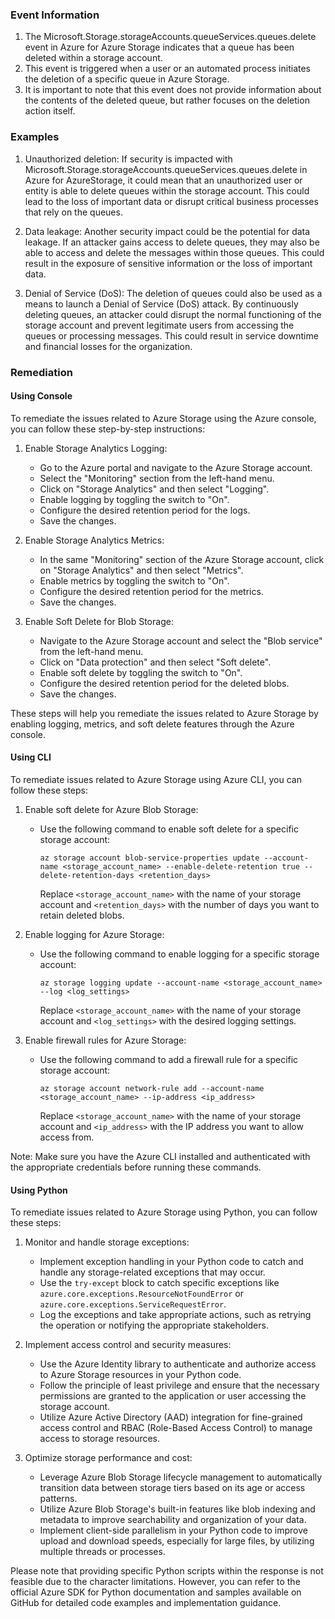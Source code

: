 
### Event Information

1. The Microsoft.Storage.storageAccounts.queueServices.queues.delete event in Azure for Azure Storage indicates that a queue has been deleted within a storage account.
2. This event is triggered when a user or an automated process initiates the deletion of a specific queue in Azure Storage.
3. It is important to note that this event does not provide information about the contents of the deleted queue, but rather focuses on the deletion action itself.


### Examples

1. Unauthorized deletion: If security is impacted with Microsoft.Storage.storageAccounts.queueServices.queues.delete in Azure for AzureStorage, it could mean that an unauthorized user or entity is able to delete queues within the storage account. This could lead to the loss of important data or disrupt critical business processes that rely on the queues.

2. Data leakage: Another security impact could be the potential for data leakage. If an attacker gains access to delete queues, they may also be able to access and delete the messages within those queues. This could result in the exposure of sensitive information or the loss of important data.

3. Denial of Service (DoS): The deletion of queues could also be used as a means to launch a Denial of Service (DoS) attack. By continuously deleting queues, an attacker could disrupt the normal functioning of the storage account and prevent legitimate users from accessing the queues or processing messages. This could result in service downtime and financial losses for the organization.

### Remediation

#### Using Console

To remediate the issues related to Azure Storage using the Azure console, you can follow these step-by-step instructions:

1. Enable Storage Analytics Logging:
   - Go to the Azure portal and navigate to the Azure Storage account.
   - Select the "Monitoring" section from the left-hand menu.
   - Click on "Storage Analytics" and then select "Logging".
   - Enable logging by toggling the switch to "On".
   - Configure the desired retention period for the logs.
   - Save the changes.

2. Enable Storage Analytics Metrics:
   - In the same "Monitoring" section of the Azure Storage account, click on "Storage Analytics" and then select "Metrics".
   - Enable metrics by toggling the switch to "On".
   - Configure the desired retention period for the metrics.
   - Save the changes.

3. Enable Soft Delete for Blob Storage:
   - Navigate to the Azure Storage account and select the "Blob service" from the left-hand menu.
   - Click on "Data protection" and then select "Soft delete".
   - Enable soft delete by toggling the switch to "On".
   - Configure the desired retention period for the deleted blobs.
   - Save the changes.

These steps will help you remediate the issues related to Azure Storage by enabling logging, metrics, and soft delete features through the Azure console.

#### Using CLI

To remediate issues related to Azure Storage using Azure CLI, you can follow these steps:

1. Enable soft delete for Azure Blob Storage:
   - Use the following command to enable soft delete for a specific storage account:
     ```
     az storage account blob-service-properties update --account-name <storage_account_name> --enable-delete-retention true --delete-retention-days <retention_days>
     ```
     Replace `<storage_account_name>` with the name of your storage account and `<retention_days>` with the number of days you want to retain deleted blobs.

2. Enable logging for Azure Storage:
   - Use the following command to enable logging for a specific storage account:
     ```
     az storage logging update --account-name <storage_account_name> --log <log_settings>
     ```
     Replace `<storage_account_name>` with the name of your storage account and `<log_settings>` with the desired logging settings.

3. Enable firewall rules for Azure Storage:
   - Use the following command to add a firewall rule for a specific storage account:
     ```
     az storage account network-rule add --account-name <storage_account_name> --ip-address <ip_address>
     ```
     Replace `<storage_account_name>` with the name of your storage account and `<ip_address>` with the IP address you want to allow access from.

Note: Make sure you have the Azure CLI installed and authenticated with the appropriate credentials before running these commands.

#### Using Python

To remediate issues related to Azure Storage using Python, you can follow these steps:

1. Monitor and handle storage exceptions:
   - Implement exception handling in your Python code to catch and handle any storage-related exceptions that may occur.
   - Use the `try-except` block to catch specific exceptions like `azure.core.exceptions.ResourceNotFoundError` or `azure.core.exceptions.ServiceRequestError`.
   - Log the exceptions and take appropriate actions, such as retrying the operation or notifying the appropriate stakeholders.

2. Implement access control and security measures:
   - Use the Azure Identity library to authenticate and authorize access to Azure Storage resources in your Python code.
   - Follow the principle of least privilege and ensure that the necessary permissions are granted to the application or user accessing the storage account.
   - Utilize Azure Active Directory (AAD) integration for fine-grained access control and RBAC (Role-Based Access Control) to manage access to storage resources.

3. Optimize storage performance and cost:
   - Leverage Azure Blob Storage lifecycle management to automatically transition data between storage tiers based on its age or access patterns.
   - Utilize Azure Blob Storage's built-in features like blob indexing and metadata to improve searchability and organization of your data.
   - Implement client-side parallelism in your Python code to improve upload and download speeds, especially for large files, by utilizing multiple threads or processes.

Please note that providing specific Python scripts within the response is not feasible due to the character limitations. However, you can refer to the official Azure SDK for Python documentation and samples available on GitHub for detailed code examples and implementation guidance.

